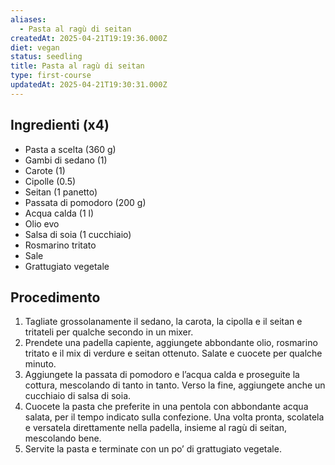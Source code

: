 ```yaml
---
aliases:
  - Pasta al ragù di seitan
createdAt: 2025-04-21T19:19:36.000Z
diet: vegan
status: seedling
title: Pasta al ragù di seitan
type: first-course
updatedAt: 2025-04-21T19:30:31.000Z
---
```

## Ingredienti (x4)

- Pasta a scelta (360 g)
- Gambi di sedano (1)
- Carote (1)
- Cipolle (0.5)
- Seitan (1 panetto)
- Passata di pomodoro (200 g)
- Acqua calda (1 l)
- Olio evo
- Salsa di soia (1 cucchiaio)
- Rosmarino tritato
- Sale
- Grattugiato vegetale

## Procedimento

1. Tagliate grossolanamente il sedano, la carota, la cipolla e il seitan e tritateli per qualche secondo in un mixer.
2. Prendete una padella capiente, aggiungete abbondante olio, rosmarino tritato e il mix di verdure e seitan ottenuto. Salate e cuocete per qualche minuto.
3. Aggiungete la passata di pomodoro e l’acqua calda e proseguite la cottura, mescolando di tanto in tanto. Verso la fine, aggiungete anche un cucchiaio di salsa di soia.
4. Cuocete la pasta che preferite in una pentola con abbondante acqua salata, per il tempo indicato sulla confezione. Una volta pronta, scolatela e versatela direttamente nella padella, insieme al ragù di seitan, mescolando bene.
5. Servite la pasta e terminate con un po’ di grattugiato vegetale.
